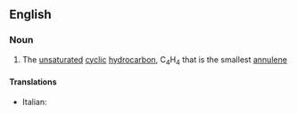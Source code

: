 ==English==

===Noun===
{{wikipedia}}
{{en-noun}}

#{{organic compound}} The [[unsaturated]] [[cyclic]] [[hydrocarbon]], C<sub>4</sub>H<sub>4</sub> that is the smallest [[annulene]]

====Translations====
{{trans-top|cyclobutadiene}}
*Italian: {{t-|it|ciclobutadiene|m}}
{{trans-mid}}

{{trans-bottom}}